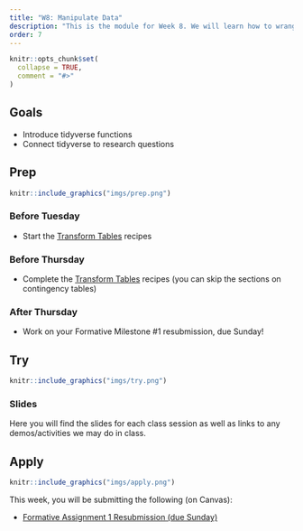 ```yaml
---
title: "W8: Manipulate Data"
description: "This is the module for Week 8. We will learn how to wrangle and manipulate data in R/RStudio."
order: 7
---
```


```r
knitr::opts_chunk$set(
  collapse = TRUE,
  comment = "#>"
)
```

## Goals

- Introduce tidyverse functions
- Connect tidyverse to research questions

## Prep 

:::::{.card .border .border-2 .border-info}
:::: {.grid .g-0}
::: {.g-col-3}
:::: {.card-body}

```r
knitr::include_graphics("imgs/prep.png")
```

::::
:::

::: {.g-col-9}
:::: {.card-body}
### Before Tuesday

- Start the [Transform Tables](https://posit.cloud/learn/recipes) recipes

### Before Thursday

- Complete the [Transform Tables](https://posit.cloud/learn/recipes) recipes (you can skip the sections on contingency tables)

### After Thursday

- Work on your Formative Milestone #1 resubmission, due Sunday!

::::
:::
::::
:::::

## Try {.mt-5}

:::::{.card .border .border-2 .border-info}
:::: {.grid .g-0}
::: {.g-col-3}
:::: {.card-body}

```r
knitr::include_graphics("imgs/try.png")
```

::::
:::

::: {.g-col-9}
:::: {.card-body}

### Slides

Here you will find the slides for each class session as well as links to any demos/activities we may do in class.

<!-- <a class="btn btn-outline-info" href="https://teaching-me.github.io/coglab/slides/W9_Oct_24_2023.pdf" role="button" target="_blank">W9: Slides 1</a> -->


::::
:::


::::
:::::

## Apply {.mt-5}

:::::{.card .border .border-2 .border-info}
:::: {.grid .g-0}
::: {.g-col-3}
:::: {.card-body}

```r
knitr::include_graphics("imgs/apply.png")
```

::::
:::

::: {.g-col-9}
:::: {.card-body}

This week, you will be submitting the following (on Canvas):

- <span style="color:#508AB0"><a href="https://bowdoin.instructure.com/courses/6255/assignments/63588?module_item_id=382079" target="_blank">Formative Assignment 1 Resubmission (due Sunday)</a></span>
::::
:::


::::
:::::